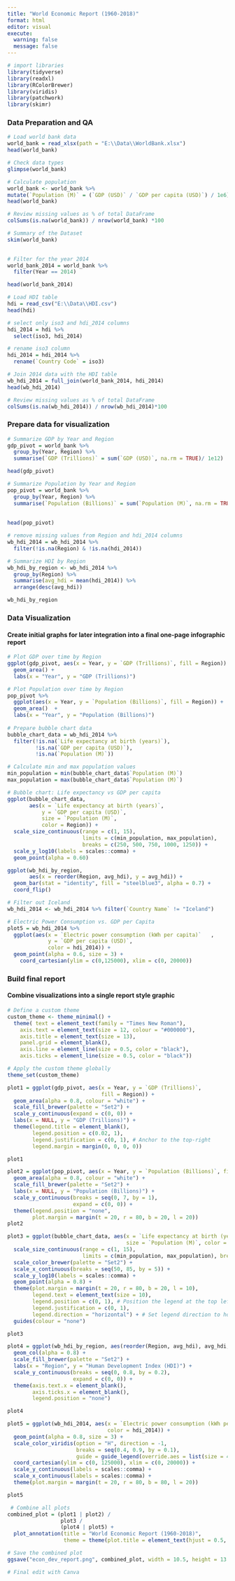 ---
title: "World Economic Report (1960-2018)"
format: html
editor: visual
execute:
  warning: false
  message: false
---

```{r}
# import libraries
library(tidyverse)
library(readxl)
library(RColorBrewer)
library(viridis)
library(patchwork)
library(skimr)
```

### Data Preparation and QA

```{r}
# Load world bank data
world_bank = read_xlsx(path = "E:\\Data\\WorldBank.xlsx")
head(world_bank)

# Check data types
glimpse(world_bank)
```

```{r}
# Calculate population 
world_bank <- world_bank %>% 
mutate(`Population (M)` = (`GDP (USD)` / `GDP per capita (USD)`) / 1e6)
head(world_bank)

# Review missing values as % of total DataFrame
colSums(is.na(world_bank)) / nrow(world_bank) *100

# Summary of the Dataset
skim(world_bank) 
  
```

```{r}
# Filter for the year 2014
world_bank_2014 = world_bank %>%
  filter(Year == 2014)

head(world_bank_2014)

# Load HDI table
hdi = read_csv("E:\\Data\\HDI.csv")
head(hdi)

# select only iso3 and hdi_2014 columns
hdi_2014 = hdi %>% 
  select(iso3, hdi_2014)

# rename iso3 column 
hdi_2014 = hdi_2014 %>%
  rename(`Country Code` = iso3)

# Join 2014 data with the HDI table
wb_hdi_2014 = full_join(world_bank_2014, hdi_2014)
head(wb_hdi_2014)

# Review missing values as % of total DataFrame
colSums(is.na(wb_hdi_2014)) / nrow(wb_hdi_2014)*100


```

### Prepare data for visualization

```{r}
# Summarize GDP by Year and Region
gdp_pivot = world_bank %>% 
  group_by(Year, Region) %>%
  summarise(`GDP (Trillions)` = sum(`GDP (USD)`, na.rm = TRUE)/ 1e12)

head(gdp_pivot)

# Summarize Population by Year and Region
pop_pivot = world_bank %>% 
  group_by(Year, Region) %>% 
  summarise(`Population (Billions)` = sum(`Population (M)`, na.rm = TRUE)/1e3)
                                          
                                            
head(pop_pivot)

# remove missing values from Region and hdi_2014 columns
wb_hdi_2014 = wb_hdi_2014 %>% 
  filter(!is.na(Region) & !is.na(hdi_2014))

# Summarize HDI by Region
wb_hdi_by_region <- wb_hdi_2014 %>% 
  group_by(Region) %>% 
  summarise(avg_hdi = mean(hdi_2014)) %>% 
  arrange(desc(avg_hdi))

wb_hdi_by_region
```

### Data Visualization

#### Create initial graphs for later integration into a final one-page infographic report

```{r}
# Plot GDP over time by Region
ggplot(gdp_pivot, aes(x = Year, y = `GDP (Trillions)`, fill = Region)) +
  geom_area() + 
  labs(x = "Year", y = "GDP (Trillions)")

# Plot Population over time by Region
pop_pivot %>%
  ggplot(aes(x = Year, y = `Population (Billions)`, fill = Region)) +
  geom_area()  +
  labs(x = "Year", y = "Population (Billions)")
  
# Prepare bubble chart data
bubble_chart_data = wb_hdi_2014 %>% 
  filter(!is.na(`Life expectancy at birth (years)`),
         !is.na(`GDP per capita (USD)`),
         !is.na(`Population (M)`))

# Calculate min and max population values
min_population = min(bubble_chart_data$`Population (M)`)
max_population = max(bubble_chart_data$`Population (M)`)

# Bubble chart: Life expectancy vs GDP per capita
ggplot(bubble_chart_data, 
       aes(x = `Life expectancy at birth (years)`, 
           y = `GDP per capita (USD)`, 
           size = `Population (M)`, 
           color = Region)) +
  scale_size_continuous(range = c(1, 15), 
                        limits = c(min_population, max_population), 
                        breaks = c(250, 500, 750, 1000, 1250)) +
  scale_y_log10(labels = scales::comma) +
  geom_point(alpha = 0.60)

ggplot(wb_hdi_by_region, 
       aes(x = reorder(Region, avg_hdi), y = avg_hdi)) +
  geom_bar(stat = "identity", fill = "steelblue3", alpha = 0.7) +
  coord_flip()

# Filter out Iceland
wb_hdi_2014 <- wb_hdi_2014 %>% filter(`Country Name` != "Iceland")

# Electric Power Consumption vs. GDP per Capita
plot5 = wb_hdi_2014 %>%
  ggplot(aes(x = `Electric power consumption (kWh per capita)`   , 
             y = `GDP per capita (USD)`, 
             color = hdi_2014)) +
  geom_point(alpha = 0.6, size = 3) +
    coord_cartesian(ylim = c(0,125000), xlim = c(0, 20000))
```

### Build final report

#### Combine visualizations into a single report style graphic

```{r}
# Define a custom theme
custom_theme <- theme_minimal() +
  theme( text = element_text(family = "Times New Roman"),
    axis.text = element_text(size = 12, colour = "#000000"),
    axis.title = element_text(size = 13),
    panel.grid = element_blank(),
    axis.line = element_line(size = 0.5, color = "black"),
    axis.ticks = element_line(size = 0.5, color = "black"))

# Apply the custom theme globally
theme_set(custom_theme)
```

```{r}
plot1 = ggplot(gdp_pivot, aes(x = Year, y = `GDP (Trillions)`,
                              fill = Region)) + 
  geom_area(alpha = 0.8, colour = "white") + 
  scale_fill_brewer(palette = "Set2") +
  scale_y_continuous(expand = c(0, 0)) +
  labs(x = NULL, y = "GDP (Trillions)") +
  theme(legend.title = element_blank(),
        legend.position = c(0.02, 1),
        legend.justification = c(0, 1), # Anchor to the top-right 
        legend.margin = margin(0, 0, 0, 0))

plot1

plot2 = ggplot(pop_pivot, aes(x = Year, y = `Population (Billions)`, fill = Region)) + 
  geom_area(alpha = 0.8, colour = "white") + 
  scale_fill_brewer(palette = "Set2") +
  labs(x = NULL, y = "Population (Billions)") +
  scale_y_continuous(breaks = seq(0, 7, by = 1),
                     expand = c(0, 0)) +
  theme(legend.position = "none",
        plot.margin = margin(t = 20, r = 80, b = 20, l = 20))
plot2

plot3 = ggplot(bubble_chart_data, aes(x = `Life expectancy at birth (years)`, y = `GDP per capita (USD)`, 
                                      size = `Population (M)`, color = Region)) +
  scale_size_continuous(range = c(1, 15),
                        limits = c(min_population, max_population), breaks = c(250, 500, 750, 1000, 1250)) +
  scale_color_brewer(palette = "Set2") +
  scale_x_continuous(breaks = seq(50, 85, by = 5)) +
  scale_y_log10(labels = scales::comma) +
  geom_point(alpha = 0.8) +
  theme(plot.margin = margin(t = 20, r = 80, b = 20, l = 10),
        legend.text = element_text(size = 10),
        legend.position = c(0, 1), # Position the legend at the top left
        legend.justification = c(0, 1),
        legend.direction = "horizontal") + # Set legend direction to horizontal
  guides(colour = "none")

plot3

plot4 = ggplot(wb_hdi_by_region, aes(reorder(Region, avg_hdi), avg_hdi, , fill = Region)) +
  geom_col(alpha = 0.8) + 
  scale_fill_brewer(palette = "Set2") + 
  labs(x = "Region", y = "Human Development Index (HDI)") +
  scale_y_continuous(breaks = seq(0, 0.8, by = 0.2),
                     expand = c(0, 0)) +
  theme(axis.text.x = element_blank(),
        axis.ticks.x = element_blank(),
        legend.position = "none")

plot4

plot5 = ggplot(wb_hdi_2014, aes(x = `Electric power consumption (kWh per capita)`, y = `GDP per capita (USD)`, 
                                color = hdi_2014)) + 
  geom_point(alpha = 0.8, size = 3) + 
  scale_color_viridis(option = "H", direction = -1, 
                      breaks = seq(0.4, 0.9, by = 0.1), 
                      guide = guide_legend(override.aes = list(size = 4, shape = 16))) + 
  coord_cartesian(ylim = c(0, 125000), xlim = c(0, 20000)) + 
  scale_y_continuous(labels = scales::comma) + 
  scale_x_continuous(labels = scales::comma) +
  theme(plot.margin = margin(t = 20, r = 80, b = 80, l = 20))

plot5
```

```{r}
 # Combine all plots
combined_plot = (plot1 | plot2) / 
                 plot3 /
                 (plot4 | plot5) +
  plot_annotation(title = "World Economic Report (1960-2018)",
                  theme = theme(plot.title = element_text(hjust = 0.5, size = 18, face = "bold", margin = margin(t = 7, r = 0, b = 20, l = 0))))

# Save the combined plot
ggsave("econ_dev_report.png", combined_plot, width = 10.5, height = 13.5, units = "in", bg = "white")

# Final edit with Canva
```
